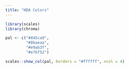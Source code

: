 ```yaml
---
title: "HDA Colors"
---
```


```r

library(scales)
library(chroma)

pal <- c("#445ca9",
         "#8baeaa",
         "#e9ab3f",
         "#e76f52")

scales::show_col(pal, borders = "#ffffff", ncol = 4)

```